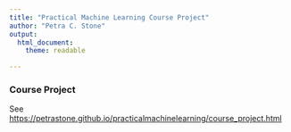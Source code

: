 ```yaml
---
title: "Practical Machine Learning Course Project"
author: "Petra C. Stone"
output:
  html_document:
    theme: readable

---
```


### Course Project
See <https://petrastone.github.io/practicalmachinelearning/course_project.html>